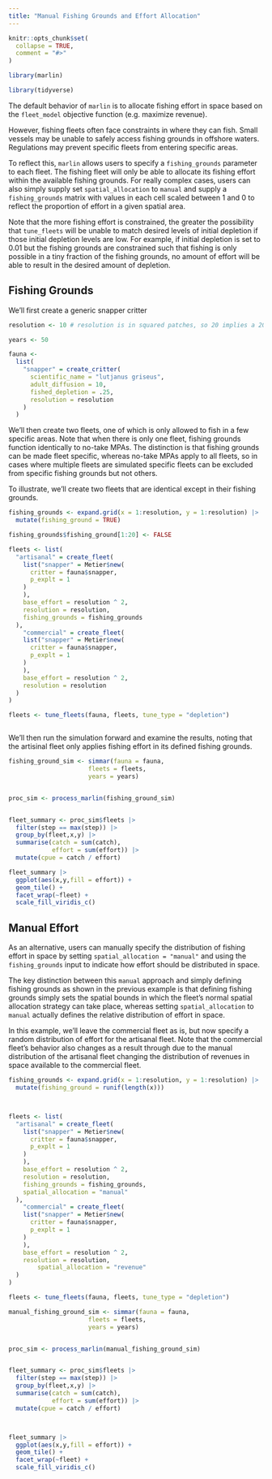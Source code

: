```yaml
---
title: "Manual Fishing Grounds and Effort Allocation"
---
```


```r
knitr::opts_chunk$set(
  collapse = TRUE,
  comment = "#>"
)
```

```r
library(marlin)

library(tidyverse)
```

The default behavior of `marlin` is to allocate fishing effort in space based on the `fleet_model` objective function (e.g. maximize revenue). 

However, fishing fleets often face constraints in where they can fish. Small vessels may be unable to safely access fishing grounds in offshore waters. Regulations may prevent specific fleets from entering specific areas. 

To reflect this, `marlin` allows users to specify a `fishing_grounds` parameter to each fleet. The fishing fleet will only be able to allocate its fishing effort within the available fishing grounds. For really complex cases, users can also simply supply set `spatial_allocation` to `manual` and supply a `fishing_grounds` matrix with values in each cell scaled between 1 and 0 to reflect the proportion of effort in a given spatial area. 

Note that the more fishing effort is constrained, the greater the possibility that `tune_fleets` will be unable to match desired levels of initial depletion if those initial depletion levels are low. For example, if initial depletion is set to 0.01 but the fishing grounds are constrained such that fishing is only possible in a tiny fraction of the fishing grounds, no amount of effort will be able to result in the desired amount of depletion. 


## Fishing Grounds


We'll first create a generic snapper critter

```r
resolution <- 10 # resolution is in squared patches, so 20 implies a 20X20 system, i.e. 400 patches

years <- 50

fauna <-
  list(
    "snapper" = create_critter(
      scientific_name = "lutjanus griseus",
      adult_diffusion = 10,
      fished_depletion = .25,
      resolution = resolution
    )
  )


```

We'll then create two fleets, one of which is only allowed to fish in a few specific areas. Note that when there is only one fleet, fishing grounds function identically to no-take MPAs. The distinction is that fishing grounds can be made fleet specific, whereas no-take MPAs apply to all fleets, so in cases where multiple fleets are simulated specific fleets can be excluded from specific fishing grounds but not others. 

To illustrate, we'll create two fleets that are identical except in their fishing grounds. 

```r

fishing_grounds <- expand.grid(x = 1:resolution, y = 1:resolution) |>
  mutate(fishing_ground = TRUE)

fishing_grounds$fishing_ground[1:20] <- FALSE

fleets <- list(
  "artisanal" = create_fleet(
    list("snapper" = Metier$new(
      critter = fauna$snapper,
      p_explt = 1
    )
    ),
    base_effort = resolution ^ 2,
    resolution = resolution,
    fishing_grounds = fishing_grounds
  ),
    "commercial" = create_fleet(
    list("snapper" = Metier$new(
      critter = fauna$snapper,
      p_explt = 1
    )
    ),
    base_effort = resolution ^ 2,
    resolution = resolution
  )
)

fleets <- tune_fleets(fauna, fleets, tune_type = "depletion")



```


We'll then run the simulation forward and examine the results, noting that the artisinal fleet only applies fishing effort in its defined fishing grounds. 


```r

fishing_ground_sim <- simmar(fauna = fauna,
                      fleets = fleets,
                      years = years)


proc_sim <- process_marlin(fishing_ground_sim)


fleet_summary <- proc_sim$fleets |> 
  filter(step == max(step)) |> 
  group_by(fleet,x,y) |> 
  summarise(catch = sum(catch),
            effort = sum(effort)) |> 
  mutate(cpue = catch / effort) 

fleet_summary |> 
  ggplot(aes(x,y,fill = effort)) + 
  geom_tile() + 
  facet_wrap(~fleet) + 
  scale_fill_viridis_c()

```


## Manual Effort

As an alternative, users can manually specify the distribution of fishing effort in space by setting `spatial_allocation = "manual"` and using the `fishing_grounds` input to indicate how effort should be distributed in space. 

The key distinction between this `manual` approach and simply defining fishing grounds as shown in the previous example is that defining fishing grounds simply sets the spatial bounds in which the fleet's normal spatial allocation strategy can take place, whereas setting `spatial_allocation` to `manual` actually defines the relative distribution of effort in space. 

In this example, we'll leave the commercial fleet as is, but now specify a random distribution of effort for the artisanal fleet. Note that the commercial fleet's behavior also changes as a result through due to the manual distribution of the artisanal fleet changing the distribution of revenues in space available to the commercial fleet. 

```r

fishing_grounds <- expand.grid(x = 1:resolution, y = 1:resolution) |>
  mutate(fishing_ground = runif(length(x)))



fleets <- list(
  "artisanal" = create_fleet(
    list("snapper" = Metier$new(
      critter = fauna$snapper,
      p_explt = 1
    )
    ),
    base_effort = resolution ^ 2,
    resolution = resolution,
    fishing_grounds = fishing_grounds,
    spatial_allocation = "manual"
  ),
    "commercial" = create_fleet(
    list("snapper" = Metier$new(
      critter = fauna$snapper,
      p_explt = 1
    )
    ),
    base_effort = resolution ^ 2,
    resolution = resolution,
        spatial_allocation = "revenue"
  )
)

fleets <- tune_fleets(fauna, fleets, tune_type = "depletion")

manual_fishing_ground_sim <- simmar(fauna = fauna,
                      fleets = fleets,
                      years = years)


proc_sim <- process_marlin(manual_fishing_ground_sim)


fleet_summary <- proc_sim$fleets |> 
  filter(step == max(step)) |> 
  group_by(fleet,x,y) |> 
  summarise(catch = sum(catch),
            effort = sum(effort)) |> 
  mutate(cpue = catch / effort) 



fleet_summary |> 
  ggplot(aes(x,y,fill = effort)) + 
  geom_tile() + 
  facet_wrap(~fleet) + 
  scale_fill_viridis_c()



```

